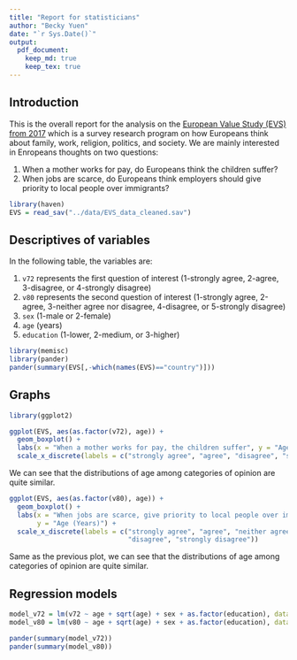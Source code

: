 ```yaml
---
title: "Report for statisticians"
author: "Becky Yuen"
date: "`r Sys.Date()`"
output:
  pdf_document:
    keep_md: true
    keep_tex: true
---
```


## Introduction

This is the overall report for the analysis on the [European Value Study (EVS) from 2017](https://search.gesis.org/research_data/ZA7500) which is a survey research program on how Europeans think about family, work, religion, politics, and society. We are mainly interested in Enropeans thoughts on two questions:

1. When a mother works for pay, do Europeans think the children suffer?
2. When jobs are scarce, do Europeans think employers should give priority to local people over immigrants?

```r
library(haven)
EVS = read_sav("../data/EVS_data_cleaned.sav")
```

## Descriptives of variables

In the following table, the variables are:

1. `v72` represents the first question of interest (1-strongly agree, 2-agree, 3-disagree, or 4-strongly disagree)
2. `v80` represents the second question of interest (1-strongly agree, 2-agree, 3-neither agree nor disagree, 4-disagree, or 5-strongly disagree)
3. `sex` (1-male or 2-female)
4. `age` (years)
5. `education` (1-lower, 2-medium, or 3-higher)

```r
library(memisc)
library(pander)
pander(summary(EVS[,-which(names(EVS)=="country")]))
```


## Graphs


```r
library(ggplot2)

ggplot(EVS, aes(as.factor(v72), age)) + 
  geom_boxplot() + 
  labs(x = "When a mother works for pay, the children suffer", y = "Age (Years)") + 
  scale_x_discrete(labels = c("strongly agree", "agree", "disagree", "strongly disagree"))
```
We can see that the distributions of age among categories of opinion are quite similar.\

```r
ggplot(EVS, aes(as.factor(v80), age)) + 
  geom_boxplot() + 
  labs(x = "When jobs are scarce, give priority to local people over immigrants", 
       y = "Age (Years)") + 
  scale_x_discrete(labels = c("strongly agree", "agree", "neither agree nor disagree", 
                              "disagree", "strongly disagree"))
```
Same as the previous plot, we can see that the distributions of age among categories of opinion are quite similar.

## Regression models

```r
model_v72 = lm(v72 ~ age + sqrt(age) + sex + as.factor(education), data = EVS)
model_v80 = lm(v80 ~ age + sqrt(age) + sex + as.factor(education), data = EVS)

pander(summary(model_v72))
pander(summary(model_v80))
```


